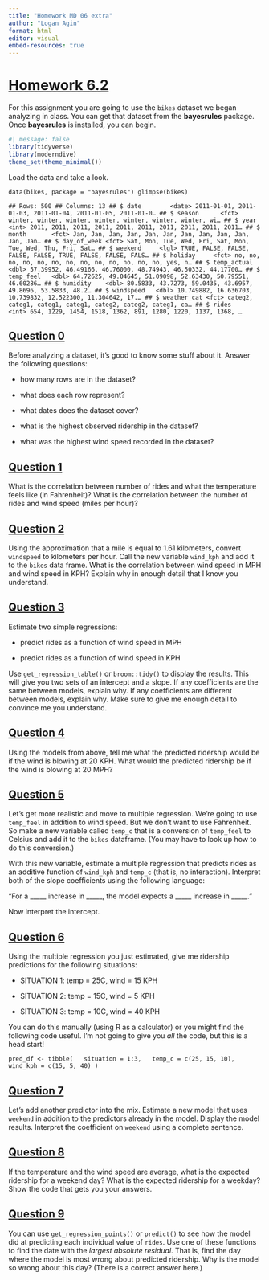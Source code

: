 ```yaml
---
title: "Homework MD 06 extra"
author: "Logan Agin"
format: html
editor: visual
embed-resources: true
---
```


# [Homework 6.2](https://github.com/vaiseys/dav-course/blob/main/homework/chapter_06_extra.md#homework-62)

For this assignment you are going to use the `bikes` dataset we began analyzing in class. You can get that dataset from the **bayesrules** package. Once **bayesrules** is installed, you can begin.

```r
#| message: false
library(tidyverse)
library(moderndive)
theme_set(theme_minimal())
```

Load the data and take a look.

```         
data(bikes, package = "bayesrules") glimpse(bikes)
```

```         
## Rows: 500 ## Columns: 13 ## $ date        <date> 2011-01-01, 2011-01-03, 2011-01-04, 2011-01-05, 2011-01-0… ## $ season      <fct> winter, winter, winter, winter, winter, winter, winter, wi… ## $ year        <int> 2011, 2011, 2011, 2011, 2011, 2011, 2011, 2011, 2011, 2011… ## $ month       <fct> Jan, Jan, Jan, Jan, Jan, Jan, Jan, Jan, Jan, Jan, Jan, Jan… ## $ day_of_week <fct> Sat, Mon, Tue, Wed, Fri, Sat, Mon, Tue, Wed, Thu, Fri, Sat… ## $ weekend     <lgl> TRUE, FALSE, FALSE, FALSE, FALSE, TRUE, FALSE, FALSE, FALS… ## $ holiday     <fct> no, no, no, no, no, no, no, no, no, no, no, no, no, yes, n… ## $ temp_actual <dbl> 57.39952, 46.49166, 46.76000, 48.74943, 46.50332, 44.17700… ## $ temp_feel   <dbl> 64.72625, 49.04645, 51.09098, 52.63430, 50.79551, 46.60286… ## $ humidity    <dbl> 80.5833, 43.7273, 59.0435, 43.6957, 49.8696, 53.5833, 48.2… ## $ windspeed   <dbl> 10.749882, 16.636703, 10.739832, 12.522300, 11.304642, 17.… ## $ weather_cat <fct> categ2, categ1, categ1, categ1, categ2, categ2, categ1, ca… ## $ rides       <int> 654, 1229, 1454, 1518, 1362, 891, 1280, 1220, 1137, 1368, … 
```

## [Question 0](https://github.com/vaiseys/dav-course/blob/main/homework/chapter_06_extra.md#question-0)

Before analyzing a dataset, it's good to know some stuff about it. Answer the following questions:

-   how many rows are in the dataset?

-   what does each row represent?

-   what dates does the dataset cover?

-   what is the highest observed ridership in the dataset?

-   what was the highest wind speed recorded in the dataset?

## [Question 1](https://github.com/vaiseys/dav-course/blob/main/homework/chapter_06_extra.md#question-1)

What is the correlation between number of rides and what the temperature feels like (in Fahrenheit)? What is the correlation between the number of rides and wind speed (miles per hour)?

## [Question 2](https://github.com/vaiseys/dav-course/blob/main/homework/chapter_06_extra.md#question-2)

Using the approximation that a mile is equal to 1.61 kilometers, convert `windspeed` to kilometers per hour. Call the new variable `wind_kph` and add it to the `bikes` data frame. What is the correlation between wind speed in MPH and wind speed in KPH? Explain why in enough detail that I know you understand.

## [Question 3](https://github.com/vaiseys/dav-course/blob/main/homework/chapter_06_extra.md#question-3)

Estimate two simple regressions:

-   predict rides as a function of wind speed in MPH

-   predict rides as a function of wind speed in KPH

Use `get_regression_table()` or `broom::tidy()` to display the results. This will give you two sets of an intercept and a slope. If any coefficients are the same between models, explain why. If any coefficients are different between models, explain why. Make sure to give me enough detail to convince me you understand.

## [Question 4](https://github.com/vaiseys/dav-course/blob/main/homework/chapter_06_extra.md#question-4)

Using the models from above, tell me what the predicted ridership would be if the wind is blowing at 20 KPH. What would the predicted ridership be if the wind is blowing at 20 MPH?

## [Question 5](https://github.com/vaiseys/dav-course/blob/main/homework/chapter_06_extra.md#question-5)

Let's get more realistic and move to multiple regression. We're going to use `temp_feel` in addition to wind speed. But we don't want to use Fahrenheit. So make a new variable called `temp_c` that is a conversion of `temp_feel` to Celsius and add it to the `bikes` dataframe. (You may have to look up how to do this conversion.)

With this new variable, estimate a multiple regression that predicts rides as an additive function of `wind_kph` and `temp_c` (that is, no interaction). Interpret both of the slope coefficients using the following language:

"For a \_\_\_\_\_ increase in \_\_\_\_\_, the model expects a \_\_\_\_\_ increase in \_\_\_\_\_."

Now interpret the intercept.

## [Question 6](https://github.com/vaiseys/dav-course/blob/main/homework/chapter_06_extra.md#question-6)

Using the multiple regression you just estimated, give me ridership predictions for the following situations:

-   SITUATION 1: temp = 25C, wind = 15 KPH

-   SITUATION 2: temp = 15C, wind = 5 KPH

-   SITUATION 3: temp = 10C, wind = 40 KPH

You can do this manually (using R as a calculator) or you might find the following code useful. I'm not going to give you *all* the code, but this is a head start!

```         
pred_df <- tibble(   situation = 1:3,   temp_c = c(25, 15, 10),   wind_kph = c(15, 5, 40) )
```

## [Question 7](https://github.com/vaiseys/dav-course/blob/main/homework/chapter_06_extra.md#question-7)

Let's add another predictor into the mix. Estimate a new model that uses `weekend` in addition to the predictors already in the model. Display the model results. Interpret the coefficient on `weekend` using a complete sentence.

## [Question 8](https://github.com/vaiseys/dav-course/blob/main/homework/chapter_06_extra.md#question-8)

If the temperature and the wind speed are average, what is the expected ridership for a weekend day? What is the expected ridership for a weekday? Show the code that gets you your answers.

## [Question 9](https://github.com/vaiseys/dav-course/blob/main/homework/chapter_06_extra.md#question-9)

You can use `get_regression_points()` or `predict()` to see how the model did at predicting each individual value of `rides`. Use one of these functions to find the date with the *largest absolute residual*. That is, find the day where the model is most wrong about predicted ridership. Why is the model so wrong about this day? (There is a correct answer here.)
